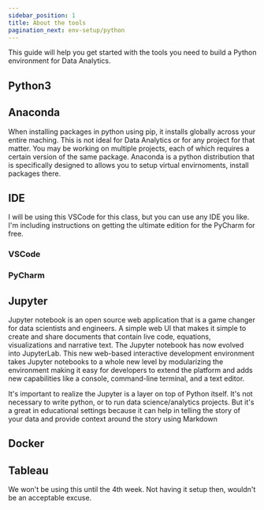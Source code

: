 ```yaml
---
sidebar_position: 1
title: About the tools
pagination_next: env-setup/python
---
```

This guide will help you get started with the tools you need to build a Python environment for Data Analytics.

## Python3

## Anaconda
When installing packages in python using pip, it installs globally across your entire maching. This is not ideal for Data Analytics or for any project for that matter. You may be working on multiple projects, each of which requires a certain version of the same package. Anaconda is a python distribution that is specifically designed to allows you to setup virtual envirnoments, install packages there.

## IDE
I will be using this VSCode for this class, but you can use any IDE you like. I'm including instructions on getting the ultimate edition for the PyCharm for free.
### VSCode

### PyCharm

## Jupyter
Jupyter notebook is an open source web application that is a game changer for data scientists and engineers. A simple web UI that makes it simple to create and share documents that contain live code, equations, visualizations and narrative text. The Jupyter notebook has now evolved into JupyterLab. This new web-based interactive development environment takes Jupyter notebooks to a whole new level by modularizing the environment making it easy for developers to extend the platform and adds new capabilities like a console, command-line terminal, and a text editor.

It's important to realize the Jupyter is a layer on top of Python itself. It's not necessary to write python, or to run data science/analytics projects. But it's a great in educational settings because it can help in telling the story of your data and provide context around the story using Markdown
## Docker

## Tableau
We won't be using this until the 4th week. Not having it setup then, wouldn't be an acceptable excuse.